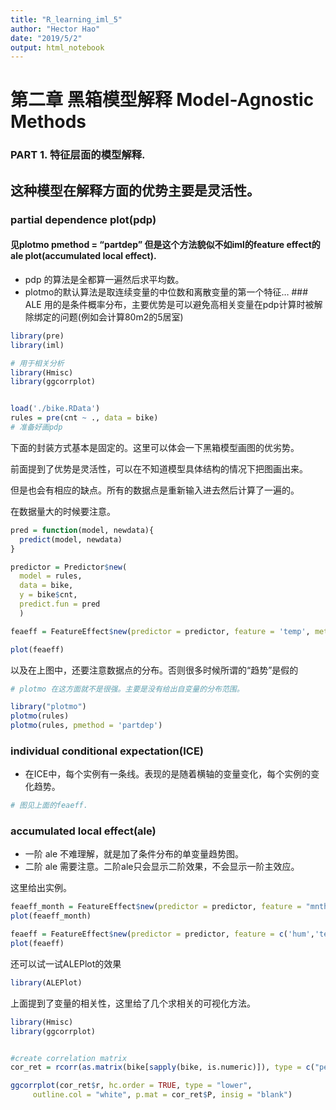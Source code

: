 ```yaml
---
title: "R_learning_iml_5"
author: "Hector Hao"
date: "2019/5/2"
output: html_notebook
---
```


# 第二章 黑箱模型解释 Model-Agnostic Methods

### PART 1. 特征层面的模型解释.

## 这种模型在解释方面的优势主要是灵活性。

### partial dependence plot(pdp) 
#### 见plotmo pmethod = "partdep" 但是这个方法貌似不如iml的feature effect的ale plot(accumulated local effect).
* pdp 的算法是全都算一遍然后求平均数。
* plotmo的默认算法是取连续变量的中位数和离散变量的第一个特征...
### ALE 用的是条件概率分布，主要优势是可以避免高相关变量在pdp计算时被解除绑定的问题(例如会计算80m2的5居室)

```r

library(pre)
library(iml)

# 用于相关分析
library(Hmisc)
library(ggcorrplot)


load('./bike.RData')
rules = pre(cnt ~ ., data = bike)
# 准备好画pdp
```

下面的封装方式基本是固定的。这里可以体会一下黑箱模型画图的优劣势。

前面提到了优势是灵活性，可以在不知道模型具体结构的情况下把图画出来。

但是也会有相应的缺点。所有的数据点是重新输入进去然后计算了一遍的。

在数据量大的时候要注意。

```r

pred = function(model, newdata){
  predict(model, newdata)
}

predictor = Predictor$new( 
  model = rules,
  data = bike,
  y = bike$cnt,
  predict.fun = pred
  )

feaeff = FeatureEffect$new(predictor = predictor, feature = 'temp', method = "pdp+ice")

plot(feaeff)

```

以及在上图中，还要注意数据点的分布。否则很多时候所谓的“趋势”是假的

```r
# plotmo 在这方面就不是很强。主要是没有给出自变量的分布范围。

library("plotmo")
plotmo(rules)
plotmo(rules, pmethod = 'partdep')
```

### individual conditional expectation(ICE)
* 在ICE中，每个实例有一条线。表现的是随着横轴的变量变化，每个实例的变化趋势。

```r
# 图见上面的feaeff.

```

### accumulated local effect(ale)
* 一阶 ale 不难理解，就是加了条件分布的单变量趋势图。
* 二阶 ale 需要注意。二阶ale只会显示二阶效果，不会显示一阶主效应。

这里给出实例。

```r
feaeff_month = FeatureEffect$new(predictor = predictor, feature = "mnth", method = "ale")
plot(feaeff_month)
```



```r
feaeff = FeatureEffect$new(predictor = predictor, feature = c('hum','temp'), method = "ale")
plot(feaeff)

```

还可以试一试ALEPlot的效果
```r
library(ALEPlot)

```


上面提到了变量的相关性，这里给了几个求相关的可视化方法。
```r
library(Hmisc)
library(ggcorrplot)


#create correlation matrix
cor_ret = rcorr(as.matrix(bike[sapply(bike, is.numeric)]), type = c("pearson"))

ggcorrplot(cor_ret$r, hc.order = TRUE, type = "lower",
     outline.col = "white", p.mat = cor_ret$P, insig = "blank")

```
